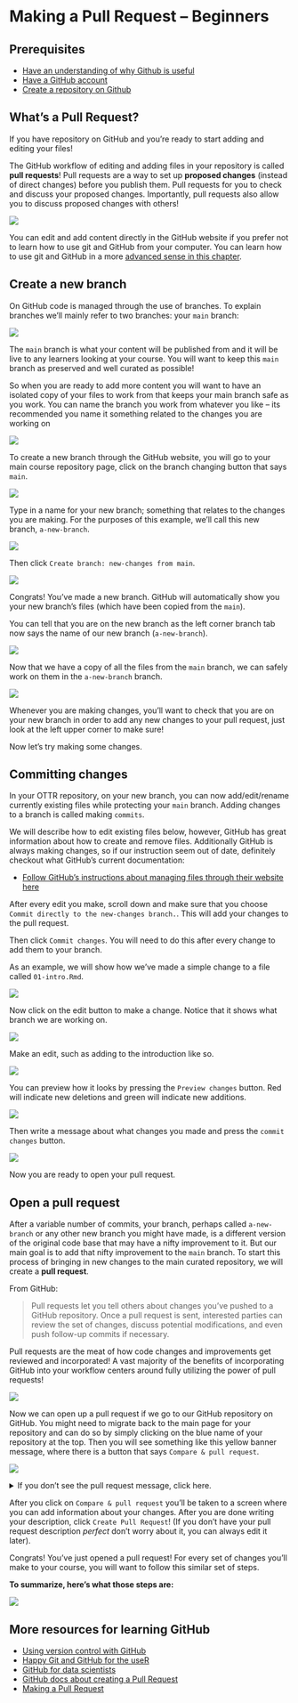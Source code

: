 

# Making a Pull Request -- Beginners

## Prerequisites

- [Have an understanding of why Github is useful](https://hutchdatascience.org/dasl-snack-github)
- [Have a GitHub account](https://hutchdatascience.org/dasl-snack-github)
- [Create a repository on Github](https://hutchdatascience.org/dasl-snack-github)

## What's a Pull Request?

If you have repository on GitHub and you're ready to start adding and editing your files!

The GitHub workflow of editing and adding files in your repository is called **pull requests**! Pull requests are a way to set up **proposed changes** (instead of direct changes) before you publish them. Pull requests for you to check and discuss your proposed changes. Importantly, pull requests also allow you to discuss proposed changes with others!

![](resources/images/pull_request_model.jpg)

You can edit and add content directly in the GitHub website if you
prefer not to learn how to use git and GitHub from your computer. You can learn how to use git and GitHub in a more [advanced sense in this chapter]().

## Create a new branch

On GitHub code is managed through the use of branches. To explain branches we'll mainly
refer to two branches: your `main` branch:

![](resources/images/main_branch.png)

The `main` branch is what your content will be published from and it
will be live to any learners looking at your course. You will want to
keep this `main` branch as preserved and well curated as possible!

So when you are ready to add more content you will want to have an
isolated copy of your files to work from that keeps your main branch
safe as you work. You can name the branch you work from whatever you
like -- its recommended you name it something related to the changes you
are working on

![](resources/images/working_branch.png)

To create a new branch through the GitHub website, you will go to your
main course repository page, click on the branch changing button that
says `main`.

![](resources/images/branch-button.png)

Type in a name for your new branch; something that relates to the
changes you are making. For the purposes of this example, we'll call
this new branch, `a-new-branch`.

![](resources/images/new-branch.png)

Then click `Create branch: new-changes from main`.

![](resources/images/new-branch-create.png)

Congrats! You've made a new branch. GitHub will automatically show you
your new branch's files (which have been copied from the `main`).

You can tell that you are on the new branch as the left corner branch
tab now says the name of our new branch (`a-new-branch`).

![](resources/images/new-branch-result.png)

Now that we have a copy of all the files from the `main` branch, we can
safely work on them in the `a-new-branch` branch.

![](resources/images/main_branch_safe.png)

Whenever you are making changes, you'll want to check that you are on
your new branch in order to add any new changes to your pull request,
just look at the left upper corner to make sure!

Now let's try making some changes.

## Committing changes

In your OTTR repository, on your new branch, you can now add/edit/rename
currently existing files while protecting your `main` branch. Adding
changes to a branch is called making `commits`.

We will describe how to edit existing files below, however, GitHub has
great information about how to create and remove files. Additionally
GitHub is always making changes, so if our instruction seem out of date,
definitely checkout what GitHub's current documentation:

-   [Follow GitHub's instructions about managing files through their website here](https://docs.github.com/en/repositories/working-with-files/managing-files)

After every edit you make, scroll down and make sure that you choose
`Commit directly to the new-changes branch.`. This will add your changes
to the pull request.

Then click `Commit changes`. You will need to do this after every change
to add them to your branch.

As an example, we will show how we've made a simple change to a file called
`01-intro.Rmd`.

![](resources/images/intro_file.png)

Now click on the edit button to make a change. Notice that it shows what branch we are working on.

![](resources/images/edit-button.png)

Make an edit, such as adding to the introduction like so.

![](resources/images/first_edit.png)

You can preview how it looks by pressing the `Preview changes` button.
Red will indicate new deletions and green will indicate new additions.

![](resources/images/first_edit_preview.png)

Then write a message about what changes you made and press the
`commit changes` button.

![](resources/images/first_edit_commit.png)

Now you are ready to open your pull request.

## Open a pull request {#open-a-pull-request}

After a variable number of commits, your branch, perhaps called
`a-new-branch` or any other new branch you might have made, is a
different version of the original code base that may have a nifty
improvement to it. But our main goal is to add that nifty improvement to
the `main` branch. To start this process of bringing in new changes to
the main curated repository, we will create a **pull request**.

From GitHub:

> Pull requests let you tell others about changes you've pushed to a
> GitHub repository. Once a pull request is sent, interested parties can
> review the set of changes, discuss potential modifications, and even
> push follow-up commits if necessary.

Pull requests are the meat of how code changes and improvements get
reviewed and incorporated! A vast majority of the benefits of
incorporating GitHub into your workflow centers around fully utilizing
the power of pull requests!

![](resources/images/pull_request.png)

Now we can open up a pull request if we go to our GitHub repository on
GitHub. You might need to migrate back to the main page for your
repository and can do so by simply clicking on the blue name of your
repository at the top. Then you will see something like this yellow
banner message, where there is a button that says
`Compare & pull request`.

![](resources/images/open_pr.png)

<details>

<summary>If you don't see the pull request message, click
here.</summary>

Note that sometimes if you have used the same branch multiple times you
may need some extra steps to create a pull request. This will involve
first clicking on the branch tab (which may have a different number).

![](resources/images/branch_tab.png)

Then click on the `New Pull Request` button for the branch you want to
work on. Be careful that is the branch you intend.

![](resources/images/new_PR_2.png)

</details>

After you click on `Compare & pull request` you'll be taken to a screen
where you can add information about your changes. After you are done
writing your description, click `Create Pull Request`! (If you don't
have your pull request description *perfect* don't worry about it, you
can always edit it later).

Congrats! You've just opened a pull request! For every set of changes
you'll make to your course, you will want to follow this similar set of
steps.

**To summarize, here's what those steps are:**

![](resources/images/summary.png)

## More resources for learning GitHub

-   [Using version control with GitHub](https://jhudatascience.org/Adv_Reproducibility_in_Cancer_Informatics/using-version-control-with-github.html)
-   [Happy Git and GitHub for the useR](https://happygitwithr.com/)
-   [GitHub for data scientists](https://towardsdatascience.com/introduction-to-github-for-data-scientists-2cf8b9b25fba)
-   [GitHub docs about creating a Pull Request](https://docs.github.com/en/pull-requests/collaborating-with-pull-requests/proposing-changes-to-your-work-with-pull-requests/creating-a-pull-request)
-   [Making a Pull Request](https://www.atlassian.com/git/tutorials/making-a-pull-request)
